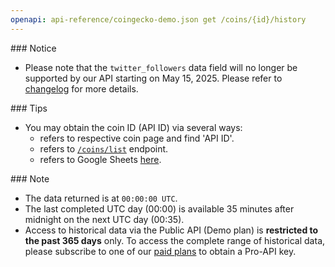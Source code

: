 ```yaml
---
openapi: api-reference/coingecko-demo.json get /coins/{id}/history
---
```


<Warning>
  ### Notice

  - Please note that the `twitter_followers` data field will no longer be supported by our API starting on May 15, 2025. Please refer to [changelog](https://docs.coingecko.com/changelog/upcoming-change-notice-removal-of-twitter_followers-data) for more details.
</Warning>

<Tip>
  ### Tips

  - You may obtain the coin ID (API ID) via several ways:
    - refers to respective coin page and find 'API ID'.
    - refers to [`/coins/list`](<https://docs.coingecko.com/v3.0.1/reference/coins-list>) endpoint.
    - refers to Google Sheets [here](https://docs.google.com/spreadsheets/d/1wTTuxXt8n9q7C4NDXqQpI3wpKu1_5bGVmP9Xz0XGSyU/edit?usp=sharing).
</Tip>

<Note>
  ### Note

  - The data returned is at `00:00:00 UTC`.
  - The last completed UTC day (00:00) is available 35 minutes after midnight on the next UTC day (00:35).
  - Access to historical data via the Public API (Demo plan) is **restricted to the past 365 days** only. To access the complete range of historical data, please subscribe to one of our [paid plans](https://www.coingecko.com/en/api/pricing) to obtain a Pro-API key.
</Note>